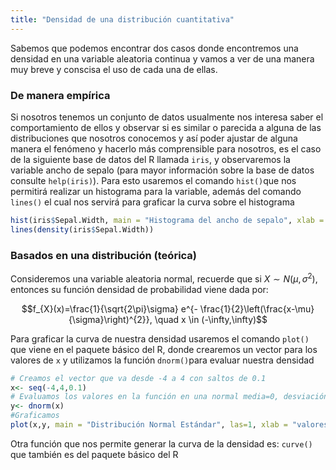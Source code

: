 ```yaml
---
title: "Densidad de una distribución cuantitativa"
---
```


Sabemos que podemos encontrar dos casos donde encontremos una densidad en una variable aleatoria continua y vamos a ver de una manera muy breve y conscisa el uso de cada una de ellas.

### De manera empírica

Si nosotros tenemos un conjunto de datos usualmente nos interesa saber el comportamiento de ellos y observar si es similar o parecida a alguna de las distribuciones que nosotros conocemos y así poder ajustar de alguna manera el fenómeno y hacerlo más comprensible para nosotros, es el caso de la siguiente base de datos del R llamada `iris`, y observaremos la variable ancho de sepalo (para mayor información sobre la base de datos consulte `help(iris)`). Para esto usaremos el comando `hist()`que nos permitirá realizar un histograma para la variable, además del comando `lines()` el cual nos servirá para graficar la curva sobre el histograma 

```r
hist(iris$Sepal.Width, main = "Histograma del ancho de sepalo", xlab = "anchos del sepalo", ylab = "densidad del ancho de sepalo", freq = F,las=1)
lines(density(iris$Sepal.Width))
```

### Basados en una distribución (teórica)

Consideremos una variable aleatoria normal, recuerde que si $X\sim N(\mu,\sigma^{2})$, entonces su función densidad de probabilidad viene dada por:

$$f_{X}(x)=\frac{1}{\sqrt{2\pi}\sigma} e^{- \frac{1}{2}\left(\frac{x-\mu}{\sigma}\right)^{2}}, \quad x \in (-\infty,\infty)$$

Para graficar la curva de nuestra densidad usaremos el comando `plot()` que viene en el paquete básico del R, donde crearemos un vector para los valores de `x` y utilizamos la función `dnorm()`para evaluar nuestra densidad
```r
# Creamos el vector que va desde -4 a 4 con saltos de 0.1
x<- seq(-4,4,0.1)
# Evaluamos los valores en la función en una normal media=0, desviación estándar=1
y<- dnorm(x)
#Graficamos
plot(x,y, main = "Distribución Normal Estándar", las=1, xlab = "valores de x", ylab = "valores evaluados en la densidad", type = "l")
```

Otra función que nos permite generar la curva de la densidad es: `curve()` que también es del paquete básico del R
